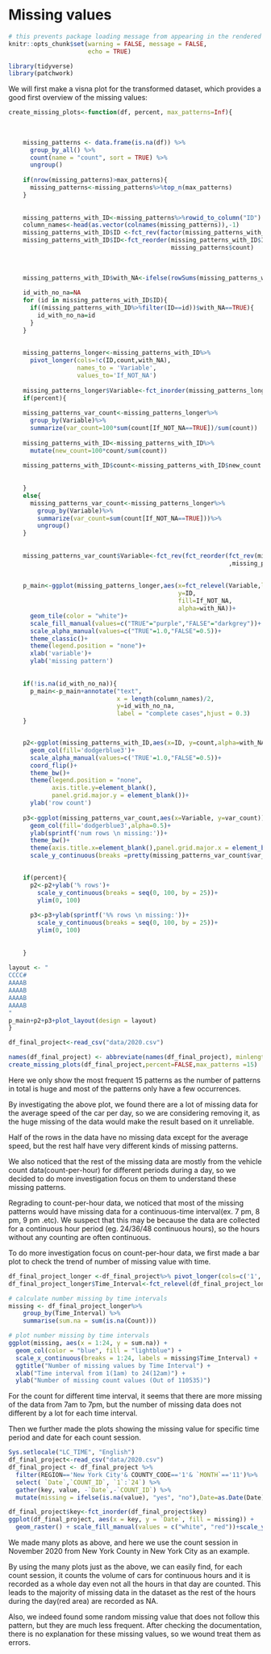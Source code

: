 # Missing values



```r
# this prevents package loading message from appearing in the rendered version of your problem set
knitr::opts_chunk$set(warning = FALSE, message = FALSE,
                      echo = TRUE)
```

```r
library(tidyverse)
library(patchwork)
```

We will first make a visna plot for the transformed dataset, which provides a good first overview of the missing values:
```r

create_missing_plots<-function(df, percent, max_patterns=Inf){
  
  
     
    missing_patterns <- data.frame(is.na(df)) %>%
      group_by_all() %>%
      count(name = "count", sort = TRUE) %>%
      ungroup()
    
    if(nrow(missing_patterns)>max_patterns){
      missing_patterns<-missing_patterns%>%top_n(max_patterns)
    }
      
  
    missing_patterns_with_ID<-missing_patterns%>%rowid_to_column("ID")
    column_names<-head(as.vector(colnames(missing_patterns)),-1)
    missing_patterns_with_ID$ID <-fct_rev(factor(missing_patterns_with_ID$ID))
    missing_patterns_with_ID$ID<-fct_reorder(missing_patterns_with_ID$ID,
                                             missing_patterns$count)
  
  
  
    missing_patterns_with_ID$with_NA<-ifelse(rowSums(missing_patterns_with_ID[column_names] == TRUE) == 0, TRUE, FALSE)
  
    id_with_no_na=NA
    for (id in missing_patterns_with_ID$ID){
      if((missing_patterns_with_ID%>%filter(ID==id))$with_NA==TRUE){
        id_with_no_na=id
      }
    }
  
  
    missing_patterns_longer<-missing_patterns_with_ID%>%
      pivot_longer(cols=!c(ID,count,with_NA),
                   names_to = 'Variable',
                   values_to='If_NOT_NA')
  
    missing_patterns_longer$Variable<-fct_inorder(missing_patterns_longer$Variable)
    if(percent){
    
    missing_patterns_var_count<-missing_patterns_longer%>%
      group_by(Variable)%>%
      summarize(var_count=100*sum(count[If_NOT_NA==TRUE])/sum(count))
    
    missing_patterns_with_ID<-missing_patterns_with_ID%>%
      mutate(new_count=100*count/sum(count))
    
    missing_patterns_with_ID$count<-missing_patterns_with_ID$new_count
    
    
    }
    else{
      missing_patterns_var_count<-missing_patterns_longer%>%
        group_by(Variable)%>%
        summarize(var_count=sum(count[If_NOT_NA==TRUE]))%>%
        ungroup()
    }
    
    
    missing_patterns_var_count$Variable<-fct_rev(fct_reorder(fct_rev(missing_patterns_var_count$Variable)
                                                             ,missing_patterns_var_count$var_count))
    
  
    p_main<-ggplot(missing_patterns_longer,aes(x=fct_relevel(Variable,levels=levels(missing_patterns_var_count$Variable)),
                                               y=ID,
                                               fill=If_NOT_NA,
                                               alpha=with_NA))+
      geom_tile(color = "white")+
      scale_fill_manual(values=c("TRUE"="purple","FALSE"="darkgrey"))+
      scale_alpha_manual(values=c("TRUE"=1.0,"FALSE"=0.5))+
      theme_classic()+
      theme(legend.position = "none")+
      xlab('variable')+
      ylab('missing pattern')
    
    
    if(!is.na(id_with_no_na)){
      p_main<-p_main+annotate("text", 
                              x = length(column_names)/2, 
                              y=id_with_no_na,
                              label = "complete cases",hjust = 0.3)
    }


    p2<-ggplot(missing_patterns_with_ID,aes(x=ID, y=count,alpha=with_NA))+
      geom_col(fill='dodgerblue3')+
      scale_alpha_manual(values=c('TRUE'=1.0,"FALSE"=0.5))+
      coord_flip()+
      theme_bw()+
      theme(legend.position = "none",
            axis.title.y=element_blank(),
            panel.grid.major.y = element_blank())+
      ylab('row count')
    
    p3<-ggplot(missing_patterns_var_count,aes(x=Variable, y=var_count))+
      geom_col(fill='dodgerblue3',alpha=0.5)+
      ylab(sprintf('num rows \n missing:'))+
      theme_bw()+
      theme(axis.title.x=element_blank(),panel.grid.major.x = element_blank())+
      scale_y_continuous(breaks =pretty(missing_patterns_var_count$var_count, n = 3))

    
    if(percent){
      p2<-p2+ylab('% rows')+
        scale_y_continuous(breaks = seq(0, 100, by = 25))+
        ylim(0, 100)
      
      p3<-p3+ylab(sprintf('%% rows \n missing:'))+
        scale_y_continuous(breaks = seq(0, 100, by = 25))+
        ylim(0, 100)
    
    
    }
    
layout <- "
CCCC#
AAAAB
AAAAB
AAAAB
AAAAB
"
p_main+p2+p3+plot_layout(design = layout)
}


```


```r
df_final_project<-read_csv("data/2020.csv")

names(df_final_project) <- abbreviate(names(df_final_project), minlength=3,method = "both.sides") 
create_missing_plots(df_final_project,percent=FALSE,max_patterns =15)
```

Here we only show the most frequent 15 patterns as the number of patterns in total is huge and most of the patterns only have a few occurrences. 

By investigating the above plot, we found there are a lot of missing data for the average speed of the car per day, so we are considering removing it, as the huge missing of the data would make the result based on it unreliable.

Half of the rows in the data have no missing data except for the average speed, but the rest half have very different kinds of missing patterns.

We also noticed that the rest of the missing data are mostly from the vehicle count data(count-per-hour) for different periods during a day, so we decided to do more investigation focus on them to understand these missing patterns.

Regrading to count-per-hour data, we noticed that most of the missing patterns would have missing data for a continuous-time interval(ex. 7 pm, 8 pm, 9 pm .etc). We suspect that this may be because the data are collected for a continuous hour period (eg. 24/36/48 continuous hours), so the hours without any counting are often continuous.


To do more investigation focus on count-per-hour data, we first made a bar plot to check the trend of number of missing value with time.
```r
df_final_project_longer <-df_final_project%>% pivot_longer(cols=c('1','2','3','4','5','6','7','8','9','10','11','12','13','14','15','16','17','18','19','20','21','22','23','24'),names_to="Time_Interval",values_to = "Count")
df_final_project_longer$Time_Interval<-fct_relevel(df_final_project_longer$Time_Interval,c('1','2','3','4','5','6','7','8','9','10','11','12','13','14','15','16','17','18','19','20','21','22','23','24'))

# calculate number missing by time intervals
missing <- df_final_project_longer%>% 
    group_by(Time_Interval) %>% 
    summarise(sum.na = sum(is.na(Count)))

# plot number missing by time intervals
ggplot(missing, aes(x = 1:24, y = sum.na)) +
  geom_col(color = "blue", fill = "lightblue") +
  scale_x_continuous(breaks = 1:24, labels = missing$Time_Interval) +
  ggtitle("Number of missing values by Time Interval") +
  xlab("Time interval from 1(1am) to 24(12am)") +
  ylab("Number of missing count values (Out of 110535)")

```


For the count for different time interval, it seems that there are more missing of the data from 7am to 7pm, but the number of missing data does not different by a lot for each time interval.



Then we further made the plots showing the missing value for specific time period and date for each count session.


```r

Sys.setlocale("LC_TIME", "English")
df_final_project<-read_csv("data/2020.csv")
df_final_project <- df_final_project %>%
  filter(REGION=='New York City'& COUNTY_CODE=='1'& `MONTH`=='11')%>%
  select( `Date`,`COUNT_ID`, `1`:`24`) %>%
  gather(key, value, -`Date`,-`COUNT_ID`) %>%
  mutate(missing = ifelse(is.na(value), "yes", "no"),Date=as.Date(Date))

df_final_project$key<-fct_inorder(df_final_project$key)
ggplot(df_final_project, aes(x = key, y = `Date`, fill = missing)) + 
  geom_raster() + scale_fill_manual(values = c("white", "red"))+scale_y_date(date_breaks = "1 day") + theme_bw()+ facet_wrap(vars(COUNT_ID),scales = "free",ncol=3)+ggtitle("Missing data for each count session in November, 2020 from New York County in New York city")+xlab('Time Period')+ylab('Date')
```


We made many plots as above, and here we use the count session in November 2020 from New York County in New York City as an example.


By using the many plots just as the above, we can easily find, for each count session, it counts the volume of cars for continuous hours and it is recorded as a whole day even not all the hours in that day are counted. This leads to the majority of missing data in the dataset as the rest of the hours during the day(red area) are recorded as NA. 


Also, we indeed found some random missing value that does not follow this pattern, but they are much less frequent. After checking the documentation, there is no explanation for these missing values, so we wound treat them as errors.
